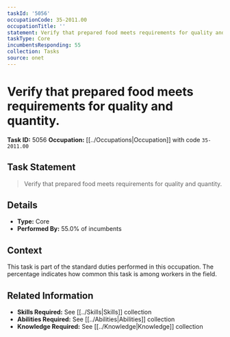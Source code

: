 ```yaml
---
taskId: '5056'
occupationCode: 35-2011.00
occupationTitle: ''
statement: Verify that prepared food meets requirements for quality and quantity.
taskType: Core
incumbentsResponding: 55
collection: Tasks
source: onet
---
```

# Verify that prepared food meets requirements for quality and quantity.

**Task ID:** 5056
**Occupation:** [[../Occupations|Occupation]] with code `35-2011.00`

## Task Statement

> Verify that prepared food meets requirements for quality and quantity.

## Details

- **Type:** Core
- **Performed By:** 55.0% of incumbents

## Context

This task is part of the standard duties performed in this occupation. The percentage indicates how common this task is among workers in the field.

## Related Information

- **Skills Required:** See [[../Skills|Skills]] collection
- **Abilities Required:** See [[../Abilities|Abilities]] collection
- **Knowledge Required:** See [[../Knowledge|Knowledge]] collection
